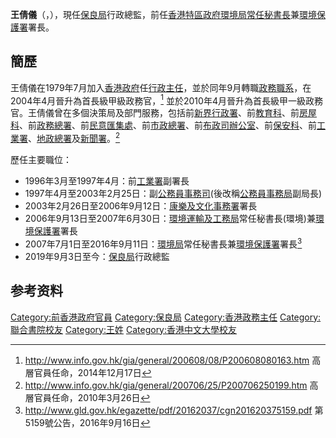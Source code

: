 '''王倩儀'''{{GBSHK}}{{JP}}（{{lang-en|Anissa Wong Sean-yee}}，{{bd|1957年|1月22日|||Z周}}），現任[[保良局|保良局]]行政總監，前任[[香港特區政府|香港特區政府]][[環境局|環境局]][[常任秘書長|常任秘書長]]兼[[環境保護署|環境保護署]]署長。

==簡歷==

王倩儀在1979年7月加入[[香港政府|香港政府]]任[[行政主任|行政主任]]，並於同年9月轉職[[政務職系|政務職系]]，在2004年4月晉升為首長級甲級政務官，<ref>http://www.info.gov.hk/gia/general/200608/08/P200608080163.htm {{Wayback|url=http://www.info.gov.hk/gia/general/200608/08/P200608080163.htm |date=20160803053121 }} 高層官員任命，2014年12月17日</ref> 並於2010年4月晉升為首長級甲一級政務官。王倩儀曾在多個決策局及部門服務，包括前[[新界行政署|新界行政署]]、前[[教育科|教育科]]、前[[房屋科|房屋科]]、前[[政務總署|政務總署]]、前[[民意匯集處|民意匯集處]]、前[[市政總署|市政總署]]、前[[政務司司長|布政司辦公室]]、前[[保安科|保安科]]、前[[工業署|工業署]]、[[地政總署|地政總署]]及[[新聞署|新聞署]]。<ref>http://www.info.gov.hk/gia/general/200706/25/P200706250199.htm {{Wayback|url=http://www.info.gov.hk/gia/general/200706/25/P200706250199.htm |date=20160805023321 }} 高層官員任命，2010年3月26日</ref>

歷任主要職位：
*1996年3月至1997年4月：前[[工業署|工業署]]副署長
*1997年4月至2003年2月25日：副[[公務員事務司|公務員事務司]](後改稱[[公務員事務局|公務員事務局]]副局長)
*2003年2月26日至2006年9月12日：[[康樂及文化事務署|康樂及文化事務署]]署長
*2006年9月13日至2007年6月30日：[[環境運輸及工務局|環境運輸及工務局]]常任秘書長(環境)兼[[環境保護署|環境保護署]]署長
*2007年7月1日至2016年9月11日：[[環境局|環境局]]常任秘書長兼[[環境保護署|環境保護署]]署長<ref>http://www.gld.gov.hk/egazette/pdf/20162037/cgn201620375159.pdf {{Wayback|url=http://www.gld.gov.hk/egazette/pdf/20162037/cgn201620375159.pdf |date=20181027084824 }} 第5159號公告，2016年9月16日</ref>
*2019年9月3日至今：[[保良局|保良局]]行政總監

==参考资料==
{{reflist}}

{{s-start}}
{{s-gov}}
{{s-bef | before=[[梁世華|梁世華]]}}
{{s-ttl | title=[[康樂及文化事務署|康樂及文化事務署]]署長 | years=2003年2月26日－2006年8月30日}}
{{s-aft | after=[[周達明|周達明]]}}
{{s-bef | before=[[郭家強|郭家強]]}}
{{s-ttl | title=[[環境保護署_(香港)|環境保護署]]署長 | years=2006年9月－2016年9月}}
{{s-aft | after=[[唐智強|唐智強]]}}
{{s-npo|is}}
{{s-bef | before=[[陳欽勉|陳欽勉]]}}
{{s-ttl | title=[[保良局|保良局]]行政總監 | years=2019年9月3日－}}
{{s-inc}}
{{s-end}}

[[Category:前香港政府官員|Category:前香港政府官員]]
[[Category:保良局|Category:保良局]]
[[Category:香港政務主任|Category:香港政務主任]]
[[Category:聯合書院校友|Category:聯合書院校友]]
[[Category:王姓|Category:王姓]]
[[Category:香港中文大學校友|Category:香港中文大學校友]]